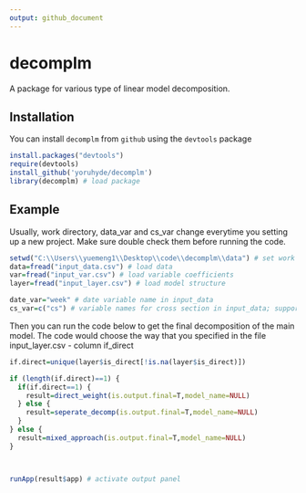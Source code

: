 ```yaml
---
output: github_document
---
```


<!-- README.md is generated from README.Rmd. Please edit that file -->

# decomplm
A package for various type of linear model decomposition.

## Installation

You can install `decomplm` from `github` using the `devtools` package

``` r
install.packages("devtools")
require(devtools)
install_github('yoruhyde/decomplm')
library(decomplm) # load package
```
## Example

Usually, work directory, data_var and cs_var change everytime you setting up a new project. 
Make sure double check them before running the code.

``` r
setwd("C:\\Users\\yuemeng1\\Desktop\\code\\decomplm\\data") # set work directory
data=fread("input_data.csv") # load data
var=fread("input_var.csv") # load variable coefficients
layer=fread("input_layer.csv") # load model structure

date_var="week" # date variable name in input_data
cs_var=c("cs") # variable names for cross section in input_data; support multiple dimensions
```

Then you can run the code below to get the final decomposition of the main model. The code would choose the way that you specified in the file input_layer.csv - column if_direct

``` r
if.direct=unique(layer$is_direct[!is.na(layer$is_direct)])

if (length(if.direct)==1) {
  if(if.direct==1) {
    result=direct_weight(is.output.final=T,model_name=NULL)
  } else {
    result=seperate_decomp(is.output.final=T,model_name=NULL)
  }
} else {
  result=mixed_approach(is.output.final=T,model_name=NULL)
}



runApp(result$app) # activate output panel
```
